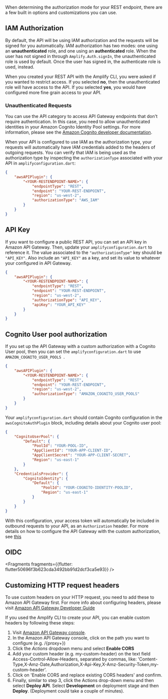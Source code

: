 When determining the authorization mode for your REST endpoint, there are a few built in options and customizations you can use.

## IAM Authorization

By default, the API will be using IAM authorization and the requests will be signed for you automatically. IAM authorization has two modes: one using an **unauthenticated** role, and one using an **authenticated** role. When the user has not signed in through `Amplify.Auth.signIn`, the unauthenticated role is used by default. Once the user has signed in, the authenticate role is used, instead.

When you created your REST API with the Amplify CLI, you were asked if you wanted to restrict access. If you selected **no**, then the unauthenticated role will have access to the API. If you selected **yes**, you would have configured more fine grain access to your API.

### Unauthenticated Requests

You can use the API category to access API Gateway endpoints that don't require authentication. In this case, you need to allow unauthenticated identities in your Amazon Cognito Identity Pool settings. For more information, please see the [Amazon Cognito developer documentation](https://docs.aws.amazon.com/cognito/latest/developerguide/identity-pools.html#enable-or-disable-unauthenticated-identities).

When your API is configured to use IAM as the authorization type, your requests will automatically have IAM credentials added to the headers of outgoing requests. You can verify that IAM is being used as the authorization type by inspecting the `authorizationType` associated with your API in `amplifyconfiguration.dart`:

```json
{
    "awsAPIPlugin": {
        "<YOUR-RESTENDPOINT-NAME>": {
            "endpointType": "REST",
            "endpoint": "YOUR-REST-ENDPOINT",
            "region": "us-west-2",
            "authorizationType": "AWS_IAM"
        }
    }
}
```

## API Key

If you want to configure a public REST API, you can set an API key in Amazon API Gateway. Then, update your `amplifyconfiguration.dart` to reference it.  The value associated to the `"authorizationType"` key should be `"API_KEY"`.  Also include an `"API_KEY"` as a key, and set its value to whatever your configured in API Gateway.

```json
{
    "awsAPIPlugin": {
        "<YOUR-RESTENDPOINT-NAME>": {
            "endpointType": "REST",
            "endpoint": "YOUR-REST-ENDPOINT",
            "region": "us-west-2",
            "authorizationType": "API_KEY",
            "apiKey": "YOUR_API_KEY"
        }
    }
}
```

## Cognito User pool authorization

If you set up the API Gateway with a custom authorization with a Cognito User pool, then you can set the `amplifyconfiguration.dart` to use `AMAZON_COGNITO_USER_POOLS `. 

```json
{
    "awsAPIPlugin": {
        "<YOUR-RESTENDPOINT-NAME>": {
            "endpointType": "REST",
            "endpoint": "YOUR-REST-ENDPOINT",
            "region": "us-west-2",
            "authorizationType": "AMAZON_COGNITO_USER_POOLS"
        }
    }
}
```

Your `amplifyconfiguration.dart` should contain Cognito configuration in the `awsCognitoAuthPlugin` block, including details about your Cognito user pool:
```json
{
    "CognitoUserPool": {
        "Default": {
            "PoolId": "YOUR-POOL-ID",
            "AppClientId": "YOUR-APP-CLIENT-ID",
            "AppClientSecret": "YOUR-APP-CLIENT-SECRET",
            "Region": "us-east-1"
        }
    },
    "CredentialsProvider": {
        "CognitoIdentity": {
            "Default": {
                "PoolId": "YOUR-COGNITO-IDENTITY-POOLID",
                "Region": "us-east-1"
            }
        }
    }
}
```

With this configuration, your access token will automatically be included in outbound requests to your API, as an `Authorization` header. For more details on how to configure the API Gateway with the custom authorization, see [this](https://docs.aws.amazon.com/apigateway/latest/developerguide/apigateway-integrate-with-cognito.html)

## OIDC




<Fragments fragments={{flutter: flutter50696f3b623cda3492bb91d2dcf3ca5e93}} />

## Customizing HTTP request headers

To use custom headers on your HTTP request, you need to add these to Amazon API Gateway first. For more info about configuring headers, please visit [Amazon API Gateway Developer Guide](http://docs.aws.amazon.com/apigateway/latest/developerguide/how-to-cors.html)

If you used the Amplify CLI to create your API, you can enable custom headers by following these steps:  

1. Visit [Amazon API Gateway console](https://aws.amazon.com/api-gateway/).
3. In the Amazon API Gateway console, click on the path you want to configure (e.g. /{proxy+})
4. Click the *Actions* dropdown menu and select **Enable CORS**
5. Add your custom header (e.g. my-custom-header) on the text field Access-Control-Allow-Headers, separated by commas, like: 'Content-Type,X-Amz-Date,Authorization,X-Api-Key,X-Amz-Security-Token,my-custom-header'.
6. Click on 'Enable CORS and replace existing CORS headers' and confirm.
7. Finally, similar to step 3, click the Actions drop-down menu and then select **Deploy API**. Select **Development** on deployment stage and then **Deploy**. (Deployment could take a couple of minutes).
